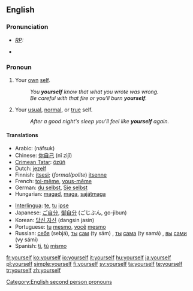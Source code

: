 ==English==

===Pronunciation===
{{English reflexive pronouns}}
* ''[[RP]]:'' {{IPA|/jɔːˈself/}}
* {{audio|en-us-yourself.ogg|Audio (US)}}
*: {{rhymes|ɛlf}}

===Pronoun===
{{en-pron|desc=referring to the person being spoken to, previously mentioned|the reflexive case of|you}}

# Your [[own]] [[self]].
#: ''You '''yourself''' know that what you wrote was wrong.''
#: ''Be careful with that fire or you'll burn '''yourself'''.''
# Your [[usual]], [[normal]], or [[true]] self.
#: ''After a good night's sleep you'll feel like '''yourself''' again.''

====Translations====
{{trans-top}}
* Arabic: {{Arab|[[نفسك|نَفْسُك]]}} (náfsuk)
* Chinese: [[你自己]] (nǐ zìjǐ)
* [[Crimean Tatar]]: [[özüñ]]
* Dutch: [[jezelf]]
* Finnish: [[itsesi]]; (''formal/polite'') [[itsenne]]
* French: [[toi-même]], [[vous-même]]
* German: [[du selbst]], [[Sie selbst]]
* Hungarian: [[magad]], [[maga]], [[sajátmaga]]
{{trans-mid}}
* [[Interlingua]]: [[te]], [[tu]] [[ipse]]
* Japanese: [[ご自分]], [[御自分]] (ごじぶん, go-jibun)
* Korean: [[당신 자신]] (dangsin jasin)
* Portuguese: [[tu#Portuguese|tu]] [[mesmo]], [[você]] [[mesmo]]
* Russian: [[себя]] (sebjá), [[ты#Russian|ты]] [[сам#Russian|сам]] (ty sám) {{m}}, [[ты#Russian|ты]] [[сам#Russian|сама]] (ty samá) {{f}}, [[вы#Russian|вы]] [[cam#Russian|сами]] (vy sámi)
* Spanish: [[ti]], [[tú]] [[mismo]]
{{trans-bottom}}

[[Category:English second person pronouns]]

[[fr:yourself]]
[[ko:yourself]]
[[io:yourself]]
[[it:yourself]]
[[hu:yourself]]
[[ja:yourself]]
[[pl:yourself]]
[[simple:yourself]]
[[fi:yourself]]
[[sv:yourself]]
[[ta:yourself]]
[[te:yourself]]
[[tr:yourself]]
[[zh:yourself]]